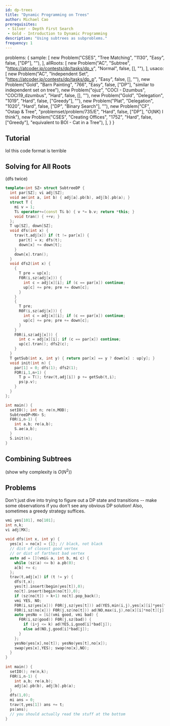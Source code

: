 ```yaml
---
id: dp-trees
title: "Dynamic Programming on Trees"
author: Michael Cao
prerequisites: 
 - Silver - Depth First Search
 - Gold - Introduction to Dynamic Programming
description: "Using subtrees as subproblems."
frequency: 1
---
```


  problems: {
    sample: [
      new Problem("CSES", "Tree Matching", "1130", "Easy", false, ["DP"], ""),
    ],
    allRoots: [
      new Problem("AC", "Subtree", "https://atcoder.jp/contests/dp/tasks/dp_v", "Normal", false, [], ""),
    ],
    usaco: [
      new Problem("AC", "Independent Set", "https://atcoder.jp/contests/dp/tasks/dp_p", "Easy", false, [], ""),
      new Problem("Gold", "Barn Painting", "766", "Easy", false, ["DP"], "similar to independent set on tree"),
      new Problem("ojuz", "COCI - Dzumbus", "COCI19_dzumbus", "Hard", false, [], ""),
      new Problem("Gold", "Delegation", "1019", "Hard", false, ["Greedy"], ""),
      new Problem("Plat", "Delegation", "1020", "Hard", false, ["DP", "Binary Search"], ""),
      new Problem("CF", "Ostap & Tree", "problemset/problem/735/E", "Hard", false, ["DP"], "$O(NK)$ I think"),
      new Problem("CSES", "Creating Offices", "1752", "Hard", false, ["Greedy"], "equivalent to BOI - Cat in a Tree"),
    ],
  }
}

<problems-list problems={metadata.problems.sample} />

## Tutorial

<resources>
  <resource source="CF" title="DP on Trees" url="blog/entry/20935"> </resource>
  <resource source="Philippines" title="DP on Trees and DAGs" url="https://noi.ph/training/weekly/week5.pdf">lol this code format is terrible </resource>
</resources>

## Solving for All Roots

<problems-list problems={metadata.problems.allRoots} />

(dfs twice)

<spoiler title="Solution">

<LanguageSection>

<CPPSection>

```cpp
template<int SZ> struct SubtreeDP {
  int par[SZ]; vi adj[SZ];
  void ae(int a, int b) { adj[a].pb(b), adj[b].pb(a); }
  struct T { 
    mi v = 1;
    T& operator+=(const T& b) { v *= b.v; return *this; }
    void tran() { ++v; }
  };
  T up[SZ], down[SZ];
  void dfs(int x) {
    trav(t,adj[x]) if (t != par[x]) {
      par[t] = x; dfs(t);
      down[x] += down[t];
    }
    down[x].tran();
  }
  void dfs2(int x) {
    {
      T pre = up[x];
      F0R(i,sz(adj[x])) {
        int c = adj[x][i]; if (c == par[x]) continue;
        up[c] += pre; pre += down[c];
      }
    }
    {
      T pre;
      R0F(i,sz(adj[x])) {
        int c = adj[x][i]; if (c == par[x]) continue;
        up[c] += pre; pre += down[c];
      }
    }
    F0R(i,sz(adj[x])) {
      int c = adj[x][i]; if (c == par[x]) continue;
      up[c].tran(); dfs2(c);
    }
  }
  T getSub(int x, int y) { return par[x] == y ? down[x] : up[y]; }
  void init(int n) {
    par[1] = 0; dfs(1); dfs2(1);
    FOR(i,1,n+1) {
      T p = T(); trav(t,adj[i]) p += getSub(t,i);
      ps(p.v);
    }
  }
};

int main() {
  setIO(); int n; re(n,MOD);
  SubtreeDP<MX> S;
  F0R(i,n-1) {
    int a,b; re(a,b);
    S.ae(a,b);
  }
  S.init(n);
}
```

</CPPSection>

</LanguageSection>


</spoiler>

## Combining Subtrees

(show why complexity is $O(N^2)$)

## Problems

<info-block title="Pro Tip">

Don't just dive into trying to figure out a DP state and transitions -- make some observations if you don't see any obvious DP solution! Also, sometimes a greedy strategy suffices.

</info-block>

<problems-list problems={metadata.problems.usaco} />

<spoiler title="Ostap & Tree">

```cpp
vmi yes[101], no[101];
int n,k;
vi adj[MX];
 
void dfs(int x, int y) {
  yes[x] = no[x] = {1}; // black, not black
  // dist of closest good vertex
  // or dist of farthest bad vertex
  auto ad = [](vmi& a, int b, mi c) {
    while (sz(a) <= b) a.pb(0);
    a[b] += c;
  };
  trav(t,adj[x]) if (t != y) {
    dfs(t,x);
    yes[t].insert(begin(yes[t]),0);
    no[t].insert(begin(no[t]),0);
    if (sz(no[t]) > k+1) no[t].pop_back();
    vmi YES, NO;
    F0R(i,sz(yes[x])) F0R(j,sz(yes[t])) ad(YES,min(i,j),yes[x][i]*yes[t][j]);
    F0R(i,sz(no[x])) F0R(j,sz(no[t])) ad(NO,max(i,j),no[x][i]*no[t][j]);
    auto yesNo = [&](vmi good, vmi bad) {
      F0R(i,sz(good)) F0R(j,sz(bad)) {
        if (i+j <= k) ad(YES,i,good[i]*bad[j]);
        else ad(NO,j,good[i]*bad[j]);
      }
    };
    yesNo(yes[x],no[t]); yesNo(yes[t],no[x]);
    swap(yes[x],YES); swap(no[x],NO);
  }
}
 
int main() {
  setIO(); re(n,k);
  F0R(i,n-1) {
    int a,b; re(a,b);
    adj[a].pb(b), adj[b].pb(a);
  }
  dfs(1,0);
  mi ans = 0;
  trav(t,yes[1]) ans += t;
  ps(ans);
  // you should actually read the stuff at the bottom
}
```

</spoiler>
